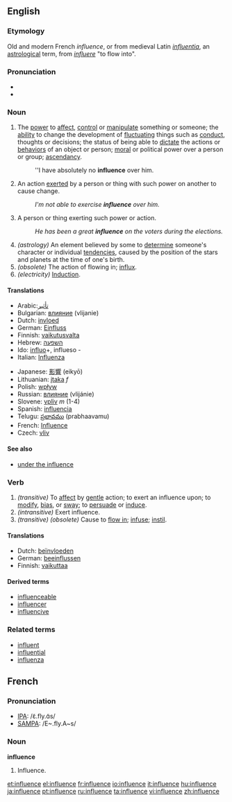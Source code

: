 ==English==

{{rank|lips|donations|George|666|influence|March|whatever|reach}}

===Etymology===
Old and modern French ''influence'', or from medieval Latin ''[[influentia]]'', an [[astrological]] term, from ''[[influere]]'' "to flow into".

===Pronunciation===
* {{IPA|/ɪnfluəns/}}
*{{audio|en-us-influence.ogg|Audio (US)}}

===Noun===
{{en-noun|s|-}}
# The [[power]] to [[affect]], [[control]] or [[manipulate]] something or someone; the [[ability]] to change the development of [[fluctuate|fluctuating]] things such as [[conduct]], thoughts or decisions; the status of being able to [[dictate]] the actions or [[behavior]]s of an object or person; [[moral]] or political power over a person or group; [[ascendancy]].
#:''I have absolutely no '''influence''' over him.
# An action [[exert]]ed by a person or thing with such power on another to cause change.
#:''I'm not able to exercise '''influence''' over him.''
# A person or thing exerting such power or action.
#:''He has been a great '''influence''' on the voters during the elections.''
# ''(astrology)'' An element believed by some to [[determine]] someone's character or individual [[tendency|tendencies]], caused by the position of the stars and planets at the time of one's birth.
# ''(obsolete)'' The action of flowing in; [[influx]].
# ''(electricity)'' [[Induction]].

====Translations====
{{top}}
*Arabic:[[تأثير]]
*Bulgarian: [[влияние]] (vlijanie) {{n}}
*Dutch: [[invloed]]
*German: [[Einfluss]]
*Finnish: [[vaikutusvalta]]
*Hebrew: [[השפעה]] {{f}}
*Ido: [[influo]]+, influeso -
*Italian: [[Influenza]]
{{mid}}
*Japanese: [[影響]] (eikyō)
*Lithuanian: [[įtaka]] ''f''
*Polish: [[wpływ]] {{m}}
*Russian: [[влияние]] (vlijánie) {{n}}
*Slovene: [[vpliv]] ''m'' (1-4)
*Spanish: [[influencia]]
*Telugu: [[ప్రభావము]] (prabhaavamu)
*French: [[Influence]]
*Czech: [[vliv]]
{{bottom}}

====See also====
*[[under the influence]]

===Verb===
{{conj|influence|influences|influenced|influenced|influencing}}
# ''(transitive)'' To [[affect]] by [[gentle]] action; to exert an influence upon; to [[modify]], [[bias]], or [[sway]]; to [[persuade]] or [[induce]].
# ''(intransitive)'' Exert influence.
# ''(transitive) (obsolete)'' Cause to [[flow in]]; [[infuse]]; [[instil]].

====Translations====
*Dutch: [[beïnvloeden]]
*German: [[beeinflussen]]
*Finnish: [[vaikuttaa]]

====Derived terms====
*[[influenceable]]
*[[influencer]]
*[[influencive]]

===Related terms===
*[[influent]]
*[[influential]]
*[[influenza]]

==French==

===Pronunciation===
*[[w:IPA|IPA]]: /ɛ̃.fly.ɑ̃s/
*[[w:SAMPA|SAMPA]]: /E~.fly.A~s/

===Noun===
'''influence'''
# Influence.

[[et:influence]]
[[el:influence]]
[[fr:influence]]
[[io:influence]]
[[it:influence]]
[[hu:influence]]
[[ja:influence]]
[[pt:influence]]
[[ru:influence]]
[[ta:influence]]
[[vi:influence]]
[[zh:influence]]
